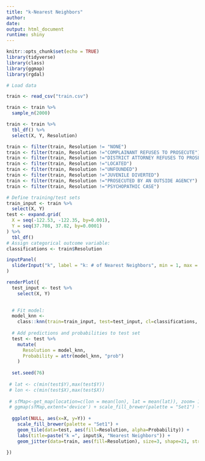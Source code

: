 ```yaml
---
title: "k-Nearest Neighbors"
author: 
date: 
output: html_document
runtime: shiny
---
```


```r
knitr::opts_chunk$set(echo = TRUE)
library(tidyverse)
library(class)
library(ggmap)
library(rgdal)
```





```r
# Load data

train <- read_csv("train.csv")

train <- train %>% 
  sample_n(2000)

train <- train %>%
  tbl_df() %>% 
  select(X, Y, Resolution)

train <- filter(train, Resolution != "NONE")
train <- filter(train, Resolution !="COMPLAINANT REFUSES TO PROSECUTE")
train <- filter(train, Resolution !="DISTRICT ATTORNEY REFUSES TO PROSECUTE")
train <- filter(train, Resolution !="LOCATED")
train <- filter(train, Resolution !="UNFOUNDED")
train <- filter(train, Resolution !="JUVENILE DIVERTED")
train <- filter(train, Resolution !="PROSECUTED BY AN OUTSIDE AGENCY")
train <- filter(train, Resolution !="PSYCHOPATHIC CASE")

```




```r
# Define training/test sets
train_input <- train %>%
  select(X, Y)
test <- expand.grid(
  X = seq(-122.53, -122.35, by=0.001),
  Y = seq(37.708, 37.82, by=0.0001)
) %>% 
  tbl_df()
# Assign categorical outcome variable:
classifications <- train$Resolution
```






```r
inputPanel(
  sliderInput("k", label = "k: # of Nearest Neighbors", min = 1, max = nrow(train), value = 3, step = 1)
)

renderPlot({
  test_input <- test %>% 
    select(X, Y)
  

  # Fit model:
  model_knn <- 
    class::knn(train=train_input, test=test_input, cl=classifications, k = input$k, prob=TRUE)
  
  # Add predictions and probabilities to test set
  test <- test %>% 
    mutate(
      Resolution = model_knn,
      Probability = attr(model_knn, "prob")
    )
  
  set.seed(76)
  
 # lat <- c(min(test$Y),max(test$Y))                
 # lon <- c(min(test$X),max(test$X)) 
  
 # sfMap<-get_map(location=c(lon = mean(lon), lat = mean(lat)), zoom= 12, source="google")
 # ggmap(sfMap,extent='device') + scale_fill_brewer(palette = "Set1") + geom_tile(data =test, aes(x=X, y=Y, fill=Resolution, alpha=Probability))
 
  ggplot(NULL, aes(x=X, y=Y)) + 
    scale_fill_brewer(palette = "Set1") + 
    geom_tile(data=test, aes(fill=Resolution, alpha=Probability)) +
    labs(title=paste("k =", input$k, "Nearest Neighbors")) + 
    geom_jitter(data=train, aes(fill=Resolution), size=3, shape=21, stroke=0.5) + theme(panel.background = element_blank())
  
})
```

